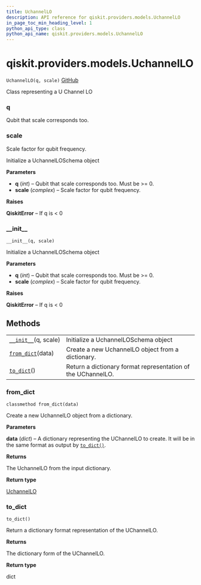 ```yaml
---
title: UchannelLO
description: API reference for qiskit.providers.models.UchannelLO
in_page_toc_min_heading_level: 1
python_api_type: class
python_api_name: qiskit.providers.models.UchannelLO
---
```


<span id="qiskit-providers-models-uchannello" />

# qiskit.providers.models.UchannelLO

<span id="qiskit.providers.models.UchannelLO" />

`UchannelLO(q, scale)` [GitHub](https://github.com/qiskit/qiskit/tree/stable/0.16/qiskit/providers/models/backendconfiguration.py "view source code")

Class representing a U Channel LO

<span id="qiskit.providers.models.UchannelLO.q" />

### q

Qubit that scale corresponds too.

<span id="qiskit.providers.models.UchannelLO.scale" />

### scale

Scale factor for qubit frequency.

Initialize a UchannelLOSchema object

**Parameters**

*   **q** (*int*) – Qubit that scale corresponds too. Must be >= 0.
*   **scale** (*complex*) – Scale factor for qubit frequency.

**Raises**

**QiskitError** – If q is \< 0

### \_\_init\_\_

<span id="qiskit.providers.models.UchannelLO.__init__" />

`__init__(q, scale)`

Initialize a UchannelLOSchema object

**Parameters**

*   **q** (*int*) – Qubit that scale corresponds too. Must be >= 0.
*   **scale** (*complex*) – Scale factor for qubit frequency.

**Raises**

**QiskitError** – If q is \< 0

## Methods

|                                                                                                                    |                                                              |
| ------------------------------------------------------------------------------------------------------------------ | ------------------------------------------------------------ |
| [`__init__`](#qiskit.providers.models.UchannelLO.__init__ "qiskit.providers.models.UchannelLO.__init__")(q, scale) | Initialize a UchannelLOSchema object                         |
| [`from_dict`](#qiskit.providers.models.UchannelLO.from_dict "qiskit.providers.models.UchannelLO.from_dict")(data)  | Create a new UchannelLO object from a dictionary.            |
| [`to_dict`](#qiskit.providers.models.UchannelLO.to_dict "qiskit.providers.models.UchannelLO.to_dict")()            | Return a dictionary format representation of the UChannelLO. |

### from\_dict

<span id="qiskit.providers.models.UchannelLO.from_dict" />

`classmethod from_dict(data)`

Create a new UchannelLO object from a dictionary.

**Parameters**

**data** (*dict*) – A dictionary representing the UChannelLO to create. It will be in the same format as output by [`to_dict()`](#qiskit.providers.models.UchannelLO.to_dict "qiskit.providers.models.UchannelLO.to_dict").

**Returns**

The UchannelLO from the input dictionary.

**Return type**

[UchannelLO](#qiskit.providers.models.UchannelLO "qiskit.providers.models.UchannelLO")

### to\_dict

<span id="qiskit.providers.models.UchannelLO.to_dict" />

`to_dict()`

Return a dictionary format representation of the UChannelLO.

**Returns**

The dictionary form of the UChannelLO.

**Return type**

dict

